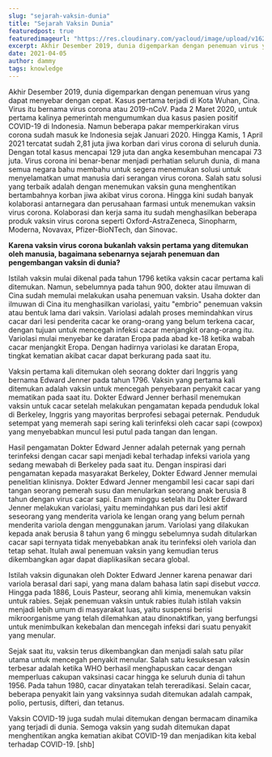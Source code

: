 ```yaml
---
slug: "sejarah-vaksin-dunia"
title: "Sejarah Vaksin Dunia"
featuredpost: true
featuredimageurl: "https://res.cloudinary.com/yacloud/image/upload/v1624710173/articles%20pictures/2021-04-05-sejarah-vaksin-dunia/vaksin_dunia_nxjhx3.jpg"
excerpt: Akhir Desember 2019, dunia digemparkan dengan penemuan virus yang dapat menyebar dengan cepat. Kasus pertama terjadi di Kota Wuhan, Cina. Virus itu bernama virus corona atau 2019-nCoV.
date: 2021-04-05
author: dammy
tags: knowledge
---
```


Akhir Desember 2019, dunia digemparkan dengan penemuan virus yang dapat menyebar dengan cepat. Kasus pertama terjadi di Kota Wuhan, Cina. Virus itu bernama virus corona atau 2019-nCoV. Pada 2 Maret 2020, untuk pertama kalinya pemerintah mengumumkan dua kasus pasien positif COVID-19 di Indonesia. Namun beberapa pakar memperkirakan virus corona sudah masuk ke Indonesia sejak Januari 2020. Hingga Kamis, 1 April 2021 tercatat sudah 2,81 juta jiwa korban dari virus corona di seluruh dunia. Dengan total kasus mencapai 129 juta dan angka kesembuhan mencapai 73 juta. Virus corona ini benar-benar menjadi perhatian seluruh dunia, di mana semua negara bahu membahu untuk segera menemukan solusi untuk menyelamatkan umat manusia dari serangan virus corona. Salah satu solusi yang terbaik adalah dengan menemukan vaksin guna menghentikan bertambahnya korban jiwa akibat virus corona. Hingga kini sudah banyak kolaborasi antarnegara dan perusahaan farmasi untuk menemukan vaksin virus corona. Kolaborasi dan kerja sama itu sudah menghasilkan beberapa produk vaksin virus corona seperti Oxford-AstraZeneca, Sinopharm, Moderna, Novavax, Pfizer-BioNTech, dan Sinovac.

**Karena vaksin virus corona bukanlah vaksin pertama yang ditemukan oleh manusia, bagaimana sebenarnya sejarah penemuan dan pengembangan vaksin di dunia?**

Istilah vaksin mulai dikenal pada tahun 1796 ketika vaksin cacar pertama kali ditemukan. Namun, sebelumnya pada tahun 900, dokter atau ilmuwan di Cina sudah memulai melakukan usaha penemuan vaksin. Usaha dokter dan ilmuwan di Cina itu menghasilkan variolasi, yaitu "embrio" penemuan vaksin atau bentuk lama dari vaksin. Variolasi adalah proses memindahkan virus cacar dari lesi penderita cacar ke orang-orang yang belum terkena cacar, dengan tujuan untuk mencegah infeksi cacar menjangkit orang-orang itu. Variolasi mulai menyebar ke daratan Eropa pada abad ke-18 ketika wabah cacar menjangkit Eropa. Dengan hadirnya variolasi ke daratan Eropa, tingkat kematian akibat cacar dapat berkurang pada saat itu.

Vaksin pertama kali ditemukan oleh seorang dokter dari Inggris yang bernama Edward Jenner pada tahun 1796. Vaksin yang pertama kali ditemukan adalah vaksin untuk mencegah penyebaran penyakit cacar yang mematikan pada saat itu. Dokter Edward Jenner berhasil menemukan vaksin untuk cacar setelah melakukan pengamatan kepada penduduk lokal di Berkeley, Inggris yang mayoritas berprofesi sebagai peternak. Penduduk setempat yang memerah sapi sering kali terinfeksi oleh cacar sapi (cowpox) yang menyebabkan muncul lesi putul pada tangan dan lengan.

Hasil pengamatan Dokter Edward Jenner adalah peternak yang pernah terinfeksi dengan cacar sapi menjadi kebal terhadap infeksi variola yang sedang mewabah di Berkeley pada saat itu. Dengan inspirasi dari pengamatan kepada masyarakat Berkeley, Dokter Edward Jenner memulai penelitian klinisnya. Dokter Edward Jenner mengambil lesi cacar sapi dari tangan seorang pemerah susu dan menularkan seorang anak berusia 8 tahun dengan virus cacar sapi. Enam minggu setelah itu Dokter Edward Jenner melakukan variolasi, yaitu memindahkan pus dari lesi aktif seseorang yang menderita variola ke lengan orang yang belum pernah menderita variola dengan menggunakan jarum. Variolasi yang dilakukan kepada anak berusia 8 tahun yang 6 minggu sebelumnya sudah ditularkan cacar sapi ternyata tidak menyebabkan anak itu terinfeksi oleh variola dan tetap sehat. Itulah awal penemuan vaksin yang kemudian terus dikembangkan agar dapat diaplikasikan secara global.

Istilah vaksin digunakan oleh Dokter Edward Jenner karena penawar dari variola berasal dari sapi, yang mana dalam bahasa latin sapi disebut _vacca_. Hingga pada 1886, Louis Pasteur, seorang ahli kimia, menemukan vaksin untuk rabies. Sejak penemuan vaksin untuk rabies itulah istilah vaksin menjadi lebih umum di masyarakat luas, yaitu suspensi berisi mikroorganisme yang telah dilemahkan atau dinonaktifkan, yang berfungsi untuk menimbulkan kekebalan dan mencegah infeksi dari suatu penyakit yang menular.

Sejak saat itu, vaksin terus dikembangkan dan menjadi salah satu pilar utama untuk mencegah penyakit menular. Salah satu kesuksesan vaksin terbesar adalah ketika WHO berhasil menghapuskan cacar dengan memperluas cakupan vaksinasi cacar hingga ke seluruh dunia di tahun 1956. Pada tahun 1980, cacar dinyatakan telah tereradikasi. Selain cacar, beberapa penyakit lain yang vaksinnya sudah ditemukan adalah campak, polio, pertusis, difteri, dan tetanus.

Vaksin COVID-19 juga sudah mulai ditemukan dengan bermacam dinamika yang terjadi di dunia. Semoga vaksin yang sudah ditemukan dapat menghentikan angka kematian akibat COVID-19 dan menjadikan kita kebal terhadap COVID-19. [shb]
